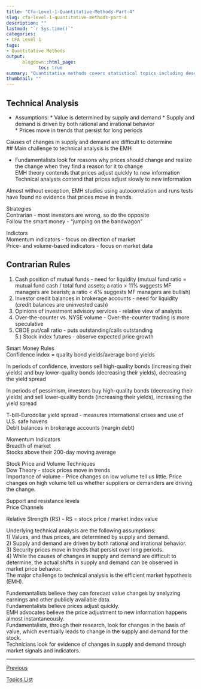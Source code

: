 ```yaml
---
title: "Cfa-Level-1-Quantitative-Methods-Part-4"
slug: cfa-level-1-quantitative-methods-part-4
description: ""
lastmod: "`r Sys.time()`"
categories:
- CFA Level 1
tags:
- Quantitative Methods
output:
      blogdown::html_page:
            toc: true
summary: "Quantitative methods covers statistical topics including descriptive statistics, hypothesis testing, and more."
thumbnail: ""
---
```


## Technical Analysis	
							
* Assumptions:
      * Value is determined by supply and demand
      * Supply and demand is driven by both rational and irrational behavior				
      * Prices move in trends that persist for long periods	

Causes of changes in supply and demand are difficult to determine														
## Main challenge to technical analysis is the EMH 

* Fundamentalists look for reasons why prices should change and realize the change when they find a reason for it to change		
EMH theory contends that prices adjust quickly to new information														
Technical analysts contend that prices adjust slowly to new information														
														
Almost without exception, EMH studies using autocorrelation and runs tests have found no evidence that prices move in trends. 														
														
Strategies								 						
Contrarian - most investors are wrong, so do the opposite														
Follow the smart money - "jumping on the bandwagon"														
														
Indictors														
Momentum indicators - focus on direction of market														
Price- and volume-based indicators - focus on market data														
														
														
## Contrarian Rules			

1. Cash position of mutual funds - need for liquidity (mutual fund ratio = mutual fund cash / total fund assets; a ratio > 11% suggests MF managers are bearish; a ratio < 4% suggests MF managers are bullish)						
2. Investor credit balances in brokerage accounts - need for liquidity (credit balances are uninvested cash)	
3. Opinions of investment advisory services - relative view of analysts			
4. Over-the-counter vs. NYSE volume - Over-the-counter trading is more speculative					
5. CBOE put/call ratio - puts outstanding/calls outstanding														
5.) Stock index futures - observe expected price growth														
														
Smart Money Rules														
Confidence index = quality bond yields/average bond yields														
														
In periods of confidence, investors sell high-quality bonds (increasing their yields) and buy lower-quality bonds (decreasing their yields), decreasing the yield spread														
														
In periods of pessimism, investors buy high-quality bonds (decreasing their yields) and sell lower-quality bonds (increasing their yields), increasing the yield spread														
														
														
T-bill-Eurodollar yield spread - measures international crises and use of U.S. safe havens														
Debit balances in brokerage accounts (margin debt)														
														
Momentum Indicators														
Breadth of market														
Stocks above their 200-day moving average														
														
Stock Price and Volume Techniques														
Dow Theory - stock prices move in trends														
Importance of volume - Price changes on low volume tell us little.  Price changes on high volume tell us whether suppliers or demanders are driving the change.														
														
Support and resistance levels														
Price Channels														
														
Relative Strength (RS) - RS = stock price / market index value														
														
Underlying technical analysis are the following assumptions:														
1) Values, and thus prices, are determined by supply and demand.														
2) Supply and demand are driven by both rational and irrational behavior.														
3) Security prices move in trends that persist over long periods.														
4) While the causes of changes in supply and demand are difficult to determine, the actual shifts in supply and demand can be observed in market price behavior.														
The major challenge to technical analysis is the efficient market hypothesis (EMH).					

Fundemantalists believe they can forecast value changes by analyzing earnings and other publicly available data. 												
Fundamentalists believe prices adjust quickly.														
EMH advocates believe the price adjustment to new information happens almost instantaneously.														
Fundamentalists, through their research, look for changes in the basis of value, which eventually leads to change in the supply and demand for the stock.														
Technicians look for evidence of changes in supply and demand through market signals and indicators.

<hr>

<a id="nav__prev" href="../cfa-level-1-quantitative-methods-part-2">Previous</a>

<a id="nav__next" href="../cfa-study-topics">Topics List</a>
<br>